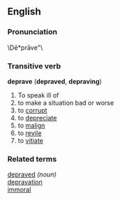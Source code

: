 ==English==
=== Pronunciation ===
\D&#275;*pr&#257;ve"\
=== Transitive verb ===
'''deprave''' ('''depraved''', '''depraving''')
# To speak ill of
# to make a situation bad or worse
# to [[corrupt]]
# to [[depreciate]]
# to [[malign]]
# to [[revile]]
# to [[vitiate]]
=== Related terms ===
[[depraved]] ''(noun)''<br>
[[depravation]]<br>
[[immoral]]
